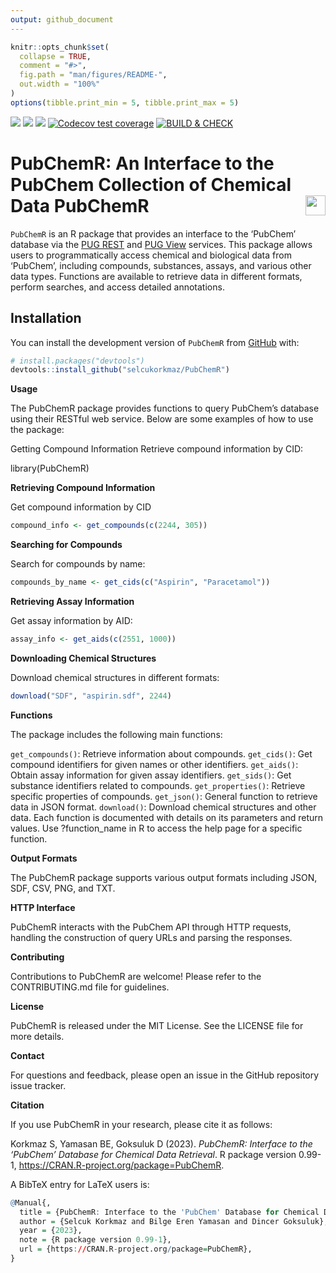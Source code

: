 ```yaml
---
output: github_document
---
```


<!-- README.md is generated from README.Rmd. Please edit that file -->

```r
knitr::opts_chunk$set(
  collapse = TRUE,
  comment = "#>",
  fig.path = "man/figures/README-",
  out.width = "100%"
)
options(tibble.print_min = 5, tibble.print_max = 5)
```

<!-- badges: start -->
[![](https://www.r-pkg.org/badges/version/PubChemR)](https://cran.r-project.org/package=PubChemR)
[![](https://www.r-pkg.org/badges/last-release/PubChemR?color=orange)](https://cran.r-project.org/package=PubChemR)
[![](https://img.shields.io/badge/lifecycle-stable-brightgreen.svg)](https://lifecycle.r-lib.org/articles/stages.html#stable)
[![Codecov test coverage](https://codecov.io/gh/selcukorkmaz/PubChemR/branch/devel/graph/badge.svg)](https://app.codecov.io/gh/selcukorkmaz/PubChemR?branch=devel)
[![BUILD & CHECK](https://github.com/selcukorkmaz/PubChemR/actions/workflows/R-BUILD-CHECK.yml/badge.svg)](https://github.com/selcukorkmaz/PubChemR/actions/workflows/R-BUILD-CHECK.yml)
<!-- [![](https://cranlogs.r-pkg.org/badges/PubChemR)](https://cran.r-project.org/package=PubChemR) -->
<!-- [![License: GPL (>= 2)](https://img.shields.io/badge/license-GPL%20(%3E=%202)-blue.svg)](https://cran.r-project.org/web/licenses/GPL-2) -->
<!-- badges: end -->


# PubChemR: An Interface to the PubChem Collection of Chemical Data PubChemR <img src="docs/figures/logo.png" align="right" height="32" />

`PubChemR` is an R package that provides an interface to the 'PubChem' database via the [PUG REST](https://pubchem.ncbi.nlm.nih.gov/docs/pug-rest) and 
[PUG View](https://pubchem.ncbi.nlm.nih.gov/docs/pug-view) services. This package allows users to programmatically 
access chemical and biological data from 'PubChem', including compounds, substances, assays, and various other data types. 
Functions are available to retrieve data in different formats, perform searches, and access detailed annotations.

## Installation

You can install the development version of `PubChemR` from [GitHub](https://github.com/) with:

```r
# install.packages("devtools")
devtools::install_github("selcukorkmaz/PubChemR")
```

**Usage**

The PubChemR package provides functions to query PubChem's database using their RESTful web service. Below are some examples of how to use the package:

Getting Compound Information
Retrieve compound information by CID:

library(PubChemR)


**Retrieving Compound Information**

Get compound information by CID

```r
compound_info <- get_compounds(c(2244, 305))
```

**Searching for Compounds**

Search for compounds by name:

```r
compounds_by_name <- get_cids(c("Aspirin", "Paracetamol"))
```

**Retrieving Assay Information**

Get assay information by AID:

```r
assay_info <- get_aids(c(2551, 1000))
```

**Downloading Chemical Structures**

Download chemical structures in different formats:

```r
download("SDF", "aspirin.sdf", 2244)
```

**Functions**

The package includes the following main functions:

`get_compounds()`: Retrieve information about compounds.
`get_cids()`: Get compound identifiers for given names or other identifiers.
`get_aids()`: Obtain assay information for given assay identifiers.
`get_sids()`: Get substance identifiers related to compounds.
`get_properties()`: Retrieve specific properties of compounds.
`get_json()`: General function to retrieve data in JSON format.
`download()`: Download chemical structures and other data.
Each function is documented with details on its parameters and return values. Use ?function_name in R to access the help page for a specific function.

**Output Formats**

The PubChemR package supports various output formats including JSON, SDF, CSV, PNG, and TXT.

**HTTP Interface**

PubChemR interacts with the PubChem API through HTTP requests, handling the construction of query URLs and parsing the responses.

**Contributing**

Contributions to PubChemR are welcome! Please refer to the CONTRIBUTING.md file for guidelines.

**License**

PubChemR is released under the MIT License. See the LICENSE file for more details.

**Contact**

For questions and feedback, please open an issue in the GitHub repository issue tracker.

**Citation**

If you use PubChemR in your research, please cite it as follows:

Korkmaz S, Yamasan BE, Goksuluk D (2023). _PubChemR: Interface to the 'PubChem' Database for Chemical Data Retrieval_. R package version 0.99-1, <https://CRAN.R-project.org/package=PubChemR>.

A BibTeX entry for LaTeX users is:

```r
@Manual{,
  title = {PubChemR: Interface to the 'PubChem' Database for Chemical Data Retrieval},
  author = {Selcuk Korkmaz and Bilge Eren Yamasan and Dincer Goksuluk},
  year = {2023},
  note = {R package version 0.99-1},
  url = {https://CRAN.R-project.org/package=PubChemR},
}
```
















